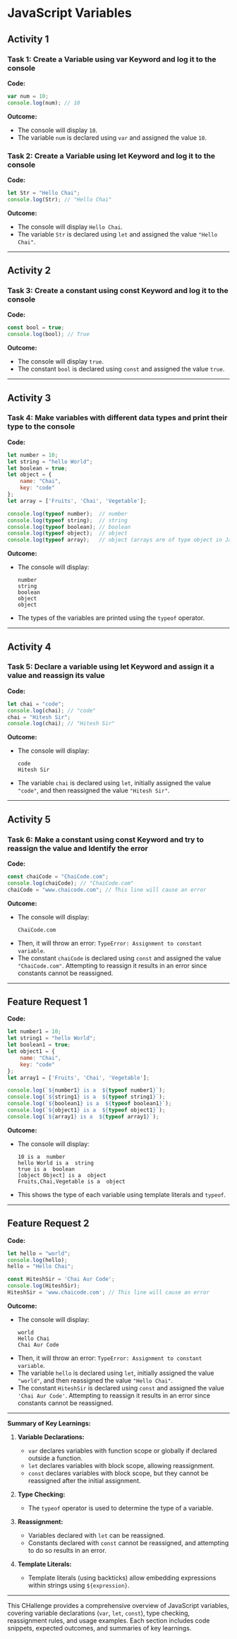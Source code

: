 
# JavaScript Variables

   ## Activity 1

   ### Task 1: Create a Variable using var Keyword and log it to the console

   **Code:**
   ```jsx live
   var num = 10;
   console.log(num); // 10
   ```

   **Outcome:**
   - The console will display `10`.
   - The variable `num` is declared using `var` and assigned the value `10`.

   ### Task 2: Create a Variable using let Keyword and log it to the console

   **Code:**
   ```jsx live
   let Str = "Hello Chai";
   console.log(Str); // "Hello Chai"
   ```

   **Outcome:**
   - The console will display `Hello Chai`.
   - The variable `Str` is declared using `let` and assigned the value `"Hello Chai"`.

   ---

   ## Activity 2

   ### Task 3: Create a constant using const Keyword and log it to the console

   **Code:**
   ```jsx live
   const bool = true;
   console.log(bool); // True
   ```

   **Outcome:**
   - The console will display `true`.
   - The constant `bool` is declared using `const` and assigned the value `true`.

   ---

   ## Activity 3

   ### Task 4: Make variables with different data types and print their type to the console

   **Code:**
   ```jsx live
   let number = 10;
   let string = "hello World";
   let boolean = true;
   let object = {
       name: "Chai",
       key: "code"
   };
   let array = ['Fruits', 'Chai', 'Vegetable'];

   console.log(typeof number);  // number
   console.log(typeof string);  // string
   console.log(typeof boolean); // boolean
   console.log(typeof object);  // object
   console.log(typeof array);   // object (arrays are of type object in JavaScript)
   ```

   **Outcome:**
   - The console will display:
     ```
     number
     string
     boolean
     object
     object
     ```
   - The types of the variables are printed using the `typeof` operator.

   ---

   ## Activity 4

   ### Task 5: Declare a variable using let Keyword and assign it a value and reassign its value

   **Code:**
   ```jsx live
   let chai = "code";
   console.log(chai); // "code"
   chai = "Hitesh Sir";
   console.log(chai); // "Hitesh Sir"
   ```

   **Outcome:**
   - The console will display:
     ```
     code
     Hitesh Sir
     ```
   - The variable `chai` is declared using `let`, initially assigned the value `"code"`, and then reassigned the value `"Hitesh Sir"`.

   ---

   ## Activity 5

   ### Task 6: Make a constant using const Keyword and try to reassign the value and Identify the error

   **Code:**
   ```jsx live
   const chaiCode = "ChaiCode.com";
   console.log(chaiCode); // "ChaiCode.com"
   chaiCode = "www.chaicode.com"; // This line will cause an error
   ```

   **Outcome:**
   - The console will display:
     ```
     ChaiCode.com
     ```
   - Then, it will throw an error: `TypeError: Assignment to constant variable`.
   - The constant `chaiCode` is declared using `const` and assigned the value `"ChaiCode.com"`. Attempting to reassign it results in an error since constants cannot be reassigned.

   ---

   ## Feature Request 1

   **Code:**
   ```jsx live
   let number1 = 10;
   let string1 = "hello World";
   let boolean1 = true;
   let object1 = {
       name: "Chai",
       key: "code"
   };
   let array1 = ['Fruits', 'Chai', 'Vegetable'];

   console.log(`${number1} is a  ${typeof number1}`);
   console.log(`${string1} is a  ${typeof string1}`);
   console.log(`${boolean1} is a  ${typeof boolean1}`);
   console.log(`${object1} is a  ${typeof object1}`);
   console.log(`${array1} is a  ${typeof array1}`);
   ```

   **Outcome:**
   - The console will display:
     ```
     10 is a  number
     hello World is a  string
     true is a  boolean
     [object Object] is a  object
     Fruits,Chai,Vegetable is a  object
     ```
   - This shows the type of each variable using template literals and `typeof`.

   ---

   ## Feature Request 2

   **Code:**
   ```jsx live
   let hello = "world";
   console.log(hello);
   hello = "Hello Chai";

   const HiteshSir = 'Chai Aur Code';
   console.log(HiteshSir);
   HiteshSir = 'www.chaicode.com'; // This line will cause an error
   ```

   **Outcome:**
   - The console will display:
     ```
     world
     Hello Chai
     Chai Aur Code
     ```
   - Then, it will throw an error: `TypeError: Assignment to constant variable`.
   - The variable `hello` is declared using `let`, initially assigned the value `"world"`, and then reassigned the value `"Hello Chai"`.
   - The constant `HiteshSir` is declared using `const` and assigned the value `'Chai Aur Code'`. Attempting to reassign it results in an error since constants cannot be reassigned.

   ---

   **Summary of Key Learnings:**

   1. **Variable Declarations:**
      - `var` declares variables with function scope or globally if declared outside a function.
      - `let` declares variables with block scope, allowing reassignment.
      - `const` declares variables with block scope, but they cannot be reassigned after the initial assignment.

   2. **Type Checking:**
      - The `typeof` operator is used to determine the type of a variable.

   3. **Reassignment:**
      - Variables declared with `let` can be reassigned.
      - Constants declared with `const` cannot be reassigned, and attempting to do so results in an error.

   4. **Template Literals:**
      - Template literals (using backticks) allow embedding expressions within strings using `${expression}`.

   ---

   This CHallenge provides a comprehensive overview of JavaScript variables, covering variable declarations (`var`, `let`, `const`), type checking, reassignment rules, and usage examples. Each section includes code snippets, expected outcomes, and summaries of key learnings.

